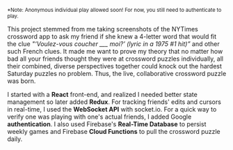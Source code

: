 <small>*Note: Anonymous individual play allowed soon! For now, you still need to authenticate to play.</small> 

This project stemmed from me taking screenshots of the NYTimes crossword app 
to ask my friend if she knew a 4-letter word that would fit the clue 
*"‘Voulez-vous coucher ___ moi?’ (lyric in a 1975 #1 hit)”* and other such French clues.
It made me want to prove my theory that no matter how bad all your friends thought they were at
crossword puzzles individually, all their combined, diverse perspectives together could knock out 
the hardest Saturday puzzles no problem. Thus, the live, collaborative crossword puzzle was born. 

I started with a **React** front-end, 
and realized I needed better state management so later added **Redux**. For tracking friends' 
edits and cursors in real-time, I used the **WebSocket API** with socket.io. For a quick way
to verify one was playing with one's actual friends, I added Google **authentication**. I also used 
Firebase's **Real-Time Database** to persist weekly games and Firebase **Cloud Functions** to pull 
the crossword puzzle daily.  
